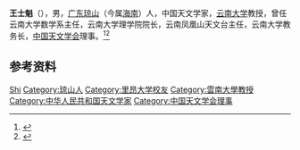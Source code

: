 '''王士魁'''（{{bd|1904年|12月|1969年}}），男，[[广东|广东]][[琼山|琼山]]（今属[[海南|海南]]）人，中国天文学家，[[云南大学|云南大学]]教授，曾任云南大学数学系主任，云南大学理学院院长，云南凤凰山天文台主任，云南大学教务长，[[中国天文学会|中国天文学会]]理事。<ref>{{Cite web|title=中央研究院天文研究所的建立与演变|url=https://www.acas.ac.cn/wszt/bycg/201907/t20190702_4551591.html|accessdate=2020-12-31|work=中国科学院档案馆}}</ref><ref>{{Cite web|title=天文学家——王士魁|url=http://xsw.ynu.edu.cn/info/1010/1338.htm|accessdate=2020-12-31|work=云南大学校史网}}</ref>

== 参考资料 ==
{{reflist}}

{{中国人物小作品}}
{{Navboxes
| title  = 王士魁在[[中国天文学会|中国天文学会]]的职务
| list1  =
{{中国天文学会第一届理事会}}
}}

{{Authority control}}
{{DEFAULTSORT:Wang王}}
[[Category:王姓|Shi]]
[[Category:琼山人|Category:琼山人]]
[[Category:里昂大学校友|Category:里昂大学校友]]
[[Category:雲南大學教授|Category:雲南大學教授]]
[[Category:中华人民共和国天文学家|Category:中华人民共和国天文学家]]
[[Category:中国天文学会理事|Category:中国天文学会理事]]